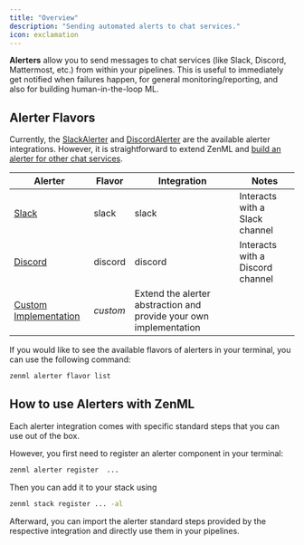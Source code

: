 ```yaml
---
title: "Overview"
description: "Sending automated alerts to chat services."
icon: exclamation
---
```


**Alerters** allow you to send messages to chat services (like Slack, Discord, Mattermost, etc.) from within your pipelines. This is useful to immediately get notified when failures happen, for general monitoring/reporting, and also for building human-in-the-loop ML.

## Alerter Flavors

Currently, the [SlackAlerter](/stack-components/alerters/slack) and [DiscordAlerter](/stack-components/alerters/discord) are the available alerter integrations. However, it is straightforward to extend ZenML and [build an alerter for other chat services](/stack-components/alerters/custom).

| Alerter                                                    | Flavor   | Integration                                                        | Notes                            |
| ---------------------------------------------------------- | -------- | ------------------------------------------------------------------ | -------------------------------- |
| [Slack](/stack-components/alerters/slack)                  | slack    | slack                                                              | Interacts with a Slack channel   |
| [Discord](/stack-components/alerters/discord)              | discord  | discord                                                            | Interacts with a Discord channel |
| [Custom Implementation](/stack-components/alerters/custom) | _custom_ | Extend the alerter abstraction and provide your own implementation |                                  |

If you would like to see the available flavors of alerters in your terminal, you can use the following command:

```bash
zenml alerter flavor list
```

## How to use Alerters with ZenML

Each alerter integration comes with specific standard steps that you can use out of the box.

However, you first need to register an alerter component in your terminal:

```bash
zenml alerter register  ...
```

Then you can add it to your stack using

```bash
zenml stack register ... -al
```

Afterward, you can import the alerter standard steps provided by the respective integration and directly use them in your pipelines.
